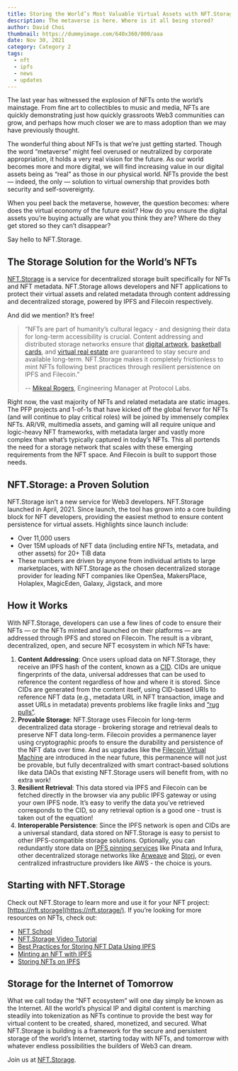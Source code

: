 ```yaml
---
title: Storing the World’s Most Valuable Virtual Assets with NFT.Storage
description: The metaverse is here. Where is it all being stored?
author: David Choi
thumbnail: https://dummyimage.com/640x360/000/aaa
date: Nov 30, 2021
category: Category 2
tags:
  - nft
  - ipfs
  - news
  - updates
---
```


The last year has witnessed the explosion of NFTs onto the world’s mainstage. From fine art to collectibles to music and media, NFTs are quickly demonstrating just how quickly grassroots Web3 communities can grow, and perhaps how much closer we are to mass adoption than we may have previously thought.

The wonderful thing about NFTs is that we’re just getting started. Though the word “metaverse” might feel overused or neutralized by corporate appropriation, it holds a very real vision for the future. As our world becomes more and more digital, we will find increasing value in our digital assets being as “real” as those in our physical world. NFTs provide the best — indeed, the only — solution to virtual ownership that provides both security and self-sovereignty.

When you peel back the metaverse, however, the question becomes: where does the virtual economy of the future exist? How do you ensure the digital assets you’re buying actually are what you think they are? Where do they get stored so they can’t disappear?

Say hello to NFT.Storage.

## The Storage Solution for the World’s NFTs

[NFT.Storage](https://nft.storage/) is a service for decentralized storage built specifically for NFTs and NFT metadata. NFT.Storage allows developers and NFT applications to protect their virtual assets and related metadata through content addressing and decentralized storage, powered by IPFS and Filecoin respectively.

And did we mention? It’s free!

> “NFTs are part of humanity’s cultural legacy - and designing their data for long-term accessibility is crucial. Content addressing and distributed storage networks ensure that [digital artwork](https://www.wsj.com/articles/beeple-nft-fetches-record-breaking-69-million-in-christies-sale-11615477732?mod=article_inline), [basketball cards](https://dappradar.com/blog/50-million-in-sales-makes-nba-top-shot-largest-nft-market), and [virtual real estate](https://decrypt.co/57092/biggest-ever-nft-sale-made-as-single-axie-land-goes-for-1-5-million) are guaranteed to stay secure and available long-term. NFT.Storage makes it completely frictionless to mint NFTs following best practices through resilient persistence on IPFS and Filecoin.”
>
> -- [Mikeal Rogers](https://twitter.com/mikeal), Engineering Manager at Protocol Labs.

Right now, the vast majority of NFTs and related metadata are static images. The PFP projects and 1-of-1s that have kicked off the global fervor for NFTs (and will continue to play critical roles) will be joined by immensely complex NFTs. AR/VR, multimedia assets, and gaming will all require unique and logic-heavy NFT frameworks, with metadata larger and vastly more complex than what’s typically captured in today’s NFTs. This all portends the need for a storage network that scales with these emerging requirements from the NFT space. And Filecoin is built to support those needs.

## NFT.Storage: a Proven Solution

NFT.Storage isn’t a new service for Web3 developers. NFT.Storage launched in April, 2021. Since launch, the tool has grown into a core building block for NFT developers, providing the easiest method to ensure content persistence for virtual assets. Highlights since launch include:

- Over 11,000 users
- Over 15M uploads of NFT data (including entire NFTs, metadata, and other assets) for 20+ TiB data
- These numbers are driven by anyone from individual artists to large marketplaces, with NFT.Storage as the chosen decentralized storage provider for leading NFT companies like OpenSea, MakersPlace, Holaplex, MagicEden, Galaxy, Jigstack, and more

## How it Works

With NFT.Storage, developers can use a few lines of code to ensure their NFTs — or the NFTs minted and launched on their platforms — are addressed through IPFS and stored on Filecoin. The result is a vibrant, decentralized, open, and secure NFT ecosystem in which NFTs have:

1. **Content Addressing**: Once users upload data on NFT.Storage, they receive an IPFS hash of the content, known as a [CID](https://docs.ipfs.io/concepts/content-addressing/#content-addressing-and-cids). CIDs are unique fingerprints of the data, universal addresses that can be used to reference the content regardless of how and where it is stored. Since CIDs are generated from the content itself, using CID-based URIs to reference NFT data (e.g., metadata URL in NFT transaction, image and asset URLs in metadata) prevents problems like fragile links and [“rug pulls”](https://cointelegraph.com/news/opensea-collector-pulls-the-rug-on-nfts-to-highlight-arbitrary-value).
2. **Provable Storage**: NFT.Storage uses Filecoin for long-term decentralized data storage - brokering storage and retrieval deals to preserve NFT data long-term. Filecoin provides a permanence layer using cryptographic proofs to ensure the durability and persistence of the NFT data over time. And as upgrades like the [Filecoin Virtual Machine](https://filecoin.io/blog/posts/introducing-the-filecoin-virtual-machine/) are introduced in the near future, this permanence will not just be provable, but fully decentralized with smart contract-based solutions like data DAOs that existing NFT.Storage users will benefit from, with no extra work!
3. **Resilient Retrieval**: This data stored via IPFS and Filecoin can be fetched directly in the browser via any public IPFS gateway or using your own IPFS node. It’s easy to verify the data you’ve retrieved corresponds to the CID, so any retrieval option is a good one - trust is taken out of the equation!
4. **Interoperable Persistence**: Since the IPFS network is open and CIDs are a universal standard, data stored on NFT.Storage is easy to persist to other IPFS-compatible storage solutions. Optionally, you can redundantly store data on [IPFS pinning services](https://docs.ipfs.io/how-to/work-with-pinning-services/) like Pinata and Infura, other decentralized storage networks like [Arweave](https://github.com/imerkle/arweave-ipfs) and [Storj](https://github.com/storj-thirdparty/connector-ipfs), or even centralized infrastructure providers like AWS - the choice is yours.

## Starting with NFT.Storage

Check out NFT.Storage to learn more and use it for your NFT project: [https://nft.storage](https://nft.storage/). If you’re looking for more resources on NFTs, check out:

- [NFT School](https://nftschool.dev/)
- [NFT.Storage Video Tutorial](https://www.youtube.com/watch?v=aNaj9xNF8OU)
- [Best Practices for Storing NFT Data Using IPFS](https://docs.ipfs.io/how-to/best-practices-for-nft-data/#types-of-ipfs-links-and-when-to-use-them)
- [Minting an NFT with IPFS](https://ipfs.us4.list-manage.com/track/click?u=25473244c7d18b897f5a1ff6b&id=bcae62b60f&e=7fccf7a909)
- [Storing NFTs on IPFS](https://blog.ipfs.io/2021-04-05-storing-nfts-on-ipfs/)

## Storage for the Internet of Tomorrow

What we call today the “NFT ecosystem” will one day simply be known as the Internet. All the world’s physical IP and digital content is marching steadily into tokenization as NFTs continue to provide the best way for virtual content to be created, shared, monetized, and secured. What NFT.Storage is building is a framework for the secure and persistent storage of the world’s Internet, starting today with NFTs, and tomorrow with whatever endless possibilities the builders of Web3 can dream.

Join us at [NFT.Storage](http://nft.storage).
